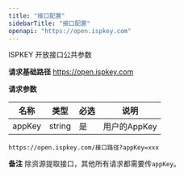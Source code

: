 ```yaml
---
title: "接口配置"
sidebarTitle: "接口配置"
openapi: "https://open.ispkey.com"
---
```


ISPKEY 开放接口公共参数

**请求基础路径**
https://open.ispkey.com

**请求参数**

| 名称 | 类型 | 必选 | 说明 |
|---|---|---|---|
| appKey | string | 是 | 用户的AppKey |

```url
https://open.ispkey.com/接口路径?appKey=xxx
```

**备注**
除资源提取接口，其他所有请求都需要传`appKey`。

